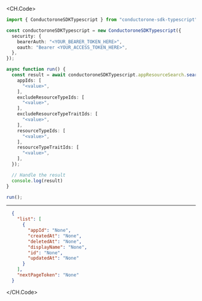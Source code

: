 
<CH.Code>
```typescript SearchAppResourceTypes.ts
import { ConductoroneSDKTypescript } from "conductorone-sdk-typescript";

const conductoroneSDKTypescript = new ConductoroneSDKTypescript({
  security: {
    bearerAuth: "<YOUR_BEARER_TOKEN_HERE>",
    oauth: "Bearer <YOUR_ACCESS_TOKEN_HERE>",
  },
});

async function run() {
  const result = await conductoroneSDKTypescript.appResourceSearch.searchAppResourceTypes({
    appIds: [
      "<value>",
    ],
    excludeResourceTypeIds: [
      "<value>",
    ],
    excludeResourceTypeTraitIds: [
      "<value>",
    ],
    resourceTypeIds: [
      "<value>",
    ],
    resourceTypeTraitIds: [
      "<value>",
    ],
  });

  // Handle the result
  console.log(result)
}

run();
```
---

```json Example Response
  {
    "list": [
      {
        "appId": "None",
        "createdAt": "None",
        "deletedAt": "None",
        "displayName": "None",
        "id": "None",
        "updatedAt": "None"
      }
    ],
    "nextPageToken": "None"
  }
```
</CH.Code>
